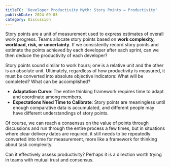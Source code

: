```yaml
---
titleTC: 'Developer Productivity Myth: Story Points = Productivity'
publishDate: 2024-09-03
category: Discussion
---
```


Story points are a unit of measurement used to express estimates of overall work progress. Teams allocate story points based on **work complexity, workload, risk, or uncertainty**. If we consistently record story points and estimate the points achieved by each developer after each sprint, can we then deduce the productivity of each developer?

Story points sound similar to work hours; one is a relative unit and the other is an absolute unit. Ultimately, regardless of how productivity is measured, it must be converted into absolute objective indicators: What will be completed? What can be accomplished?

- **Adaptation Curve**: The entire thinking framework requires time to adapt and coordinate among members.
- **Expectations Need Time to Calibrate**: Story points are meaningless until enough comparative data is accumulated, and different people may have different understandings of story points.

Of course, we can reach a consensus on the value of points through discussions and run through the entire process a few times, but in situations where clear delivery dates are required, it still needs to be repeatedly converted into time for measurement, more like a framework for thinking about task complexity.

Can it effectively assess productivity? Perhaps it is a direction worth trying in teams with mutual trust and consensus.
